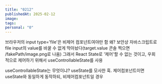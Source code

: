 ```yaml
---
title: "0212"
publishedAt: 2025-02-12
image: 
tags: 
personal: "0"
---
```

브라우저의 input type='file'은 비제어 컴포넌트여야만 함
왜? 보안상 자바스크립트로 file input의 value를 바꿀 수 없게 막아놨다(target.value 콘솔 찍으면 /fakePath/image.png로 나옴)
그래서 React State로 '제어'할 수 없는 것이고, 우회적으로 제어하기 위해서 useControllableState를 사용

useControllableState는 무엇이냐?
useState를 모사한 훅. 제어컴포넌트이면 useState와 동일하게 동작하되, 비제어컴포넌트일 경우 